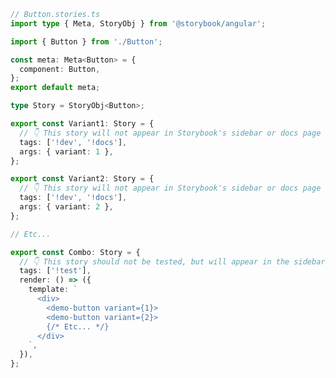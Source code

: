 ```ts
// Button.stories.ts
import type { Meta, StoryObj } from '@storybook/angular';

import { Button } from './Button';

const meta: Meta<Button> = {
  component: Button,
};
export default meta;

type Story = StoryObj<Button>;

export const Variant1: Story = {
  // 👇 This story will not appear in Storybook's sidebar or docs page
  tags: ['!dev', '!docs'],
  args: { variant: 1 },
};

export const Variant2: Story = {
  // 👇 This story will not appear in Storybook's sidebar or docs page
  tags: ['!dev', '!docs'],
  args: { variant: 2 },
};

// Etc...

export const Combo: Story = {
  // 👇 This story should not be tested, but will appear in the sidebar and docs page
  tags: ['!test'],
  render: () => ({
    template: `
      <div>
        <demo-button variant={1}>
        <demo-button variant={2}>
        {/* Etc... */}
      </div>
    `,
  }),
};
```
